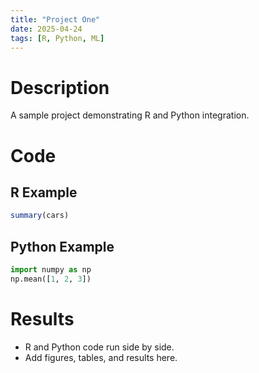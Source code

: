 ```yaml
---
title: "Project One"
date: 2025-04-24
tags: [R, Python, ML]
---
```


# Description

A sample project demonstrating R and Python integration.

# Code

## R Example
```r
summary(cars)
```

## Python Example
```python
import numpy as np
np.mean([1, 2, 3])
```

# Results

- R and Python code run side by side.
- Add figures, tables, and results here.

<!-- To customize: Replace with your project details -->
